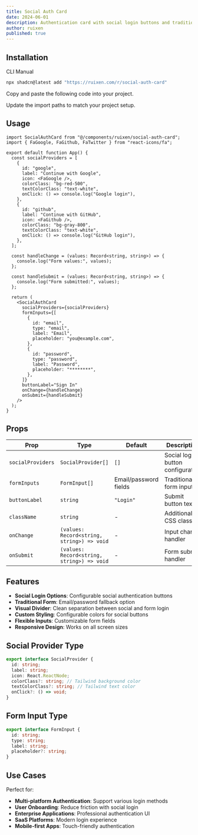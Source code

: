 ```yaml
---
title: Social Auth Card
date: 2024-06-01
description: Authentication card with social login buttons and traditional form
author: ruixen
published: true
---
```


<ComponentPreview name="social-auth-card-demo" category="forms" />

## Installation

<Tabs defaultValue="cli">

<TabsList>
  <TabsTrigger value="cli">CLI</TabsTrigger>
  <TabsTrigger value="manual">Manual</TabsTrigger>
</TabsList>
<TabsContent value="cli">

```bash
npx shadcn@latest add "https://ruixen.com/r/social-auth-card"
```

</TabsContent>

<TabsContent value="manual">

<Steps>

<Step>Copy and paste the following code into your project.</Step>

<ComponentSource name="social-auth-card" />

<Step>Update the import paths to match your project setup.</Step>

</Steps>

</TabsContent>

</Tabs>

## Usage

```tsx
import SocialAuthCard from "@/components/ruixen/social-auth-card";
import { FaGoogle, FaGithub, FaTwitter } from "react-icons/fa";

export default function App() {
  const socialProviders = [
    {
      id: "google",
      label: "Continue with Google",
      icon: <FaGoogle />,
      colorClass: "bg-red-500",
      textColorClass: "text-white",
      onClick: () => console.log("Google login"),
    },
    {
      id: "github",
      label: "Continue with GitHub",
      icon: <FaGithub />,
      colorClass: "bg-gray-800",
      textColorClass: "text-white",
      onClick: () => console.log("GitHub login"),
    },
  ];

  const handleChange = (values: Record<string, string>) => {
    console.log("Form values:", values);
  };

  const handleSubmit = (values: Record<string, string>) => {
    console.log("Form submitted:", values);
  };

  return (
    <SocialAuthCard
      socialProviders={socialProviders}
      formInputs={[
        {
          id: "email",
          type: "email",
          label: "Email",
          placeholder: "you@example.com",
        },
        {
          id: "password",
          type: "password",
          label: "Password",
          placeholder: "********",
        },
      ]}
      buttonLabel="Sign In"
      onChange={handleChange}
      onSubmit={handleSubmit}
    />
  );
}
```

## Props

| Prop              | Type                                       | Default               | Description                       |
| ----------------- | ------------------------------------------ | --------------------- | --------------------------------- |
| `socialProviders` | `SocialProvider[]`                         | `[]`                  | Social login button configuration |
| `formInputs`      | `FormInput[]`                              | Email/password fields | Traditional form inputs           |
| `buttonLabel`     | `string`                                   | `"Login"`             | Submit button text                |
| `className`       | `string`                                   | -                     | Additional CSS classes            |
| `onChange`        | `(values: Record<string, string>) => void` | -                     | Input change handler              |
| `onSubmit`        | `(values: Record<string, string>) => void` | -                     | Form submit handler               |

## Features

- **Social Login Options**: Configurable social authentication buttons
- **Traditional Form**: Email/password fallback option
- **Visual Divider**: Clean separation between social and form login
- **Custom Styling**: Configurable colors for social buttons
- **Flexible Inputs**: Customizable form fields
- **Responsive Design**: Works on all screen sizes

## Social Provider Type

```typescript
export interface SocialProvider {
  id: string;
  label: string;
  icon: React.ReactNode;
  colorClass?: string; // Tailwind background color
  textColorClass?: string; // Tailwind text color
  onClick?: () => void;
}
```

## Form Input Type

```typescript
export interface FormInput {
  id: string;
  type: string;
  label: string;
  placeholder?: string;
}
```

## Use Cases

Perfect for:

- **Multi-platform Authentication**: Support various login methods
- **User Onboarding**: Reduce friction with social login
- **Enterprise Applications**: Professional authentication UI
- **SaaS Platforms**: Modern login experience
- **Mobile-first Apps**: Touch-friendly authentication
